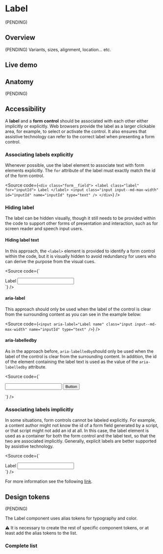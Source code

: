 


<Meta title="Components/Label" />

# Label

(PENDING)

## Overview

(PENDING) Variants, sizes, alignment, location... etc.

## Live demo

<LiveDemo
  story={Stories.Example}
  urlHtml="https://devoinc.github.io/genesys-styles/?path=/docs/components-label--docs"
  urlReact="https://devoinc.github.io/genesys-ui/?path=/docs/components-form-label--docs"
/>

## Anatomy

(PENDING)

## Accessibility

A **label** and a **form control** should be associated with each other either
implicitly or explicitly. Web browsers provide the label as a larger clickable
area, for example, to select or activate the control. It also ensures that
assistive technology can refer to the correct label when presenting a form
control.

### Associating labels explicitly

Whenever possible, use the label element to associate text with form elements
explicitly. The `for` attribute of the label must exactly match the id of the
form control.

<Source
  code={`
    <div class="form__field">
        <label class="label" for="inputId">
            Label
        </label>
        <input class="input input--md-max-width" id="inputId" name="inputId" type="text" />
    </div>
  `}
/>

### Hiding label

The label can be hidden visually, though it still needs to be provided within
the code to support other forms of presentation and interaction, such as for
screen reader and speech input users.

#### Hiding label text

In this approach, the `<label>` element is provided to identify a form control
within the code, but it is visually hidden to avoid redundancy for users who
can derive the purpose from the visual cues.

<Source
  code={`
<div class="form__field">
    <label class="label label--hide" for="inputId">
      Label
    </label>
    <input class="input input--md-max-width" id="inputId" name="inputId" type="text" />
</div>
  `}
/>

#### aria-label

This approach should only be used when the label of the control is clear from
the surrounding content as you can see in the example below:

<Source
  code={`
<input aria-label="Label name" class="input input--md-max-width" name="inputId" type="text" />
  `}
/>

#### aria-labelledby

As in the approach before, `aria-labelledby`should only be used when the label
of the control is clear from the surrounding content. In addition, the id of the
element containing the label text is used as the value of the `aria-labelledby`
attribute.

<Source
  code={`
<form class="form">
    <div class="form__group form__group--hor form__group--xs-gap">
      <input aria-labelledby="buttonId" class="input input--md-max-width" name="inputId" type="text" />
      <button class="button" id="buttonId" name="buttonId" type="submit">Button</button>
    </div>
</form>
  `}
/>

### Associating labels implicitly

In some situations, form controls cannot be labeled explicitly. For example, a
content author might not know the id of a form field generated by a script, or
that script might not add an id at all. In this case, the label element is used
as a container for both the form control and the label text, so that the two are
associated implicitly. Generally, explicit labels are better supported by
assistive technology.

<Source
  code={`
<div class="form__field">
    <label class="label label--wrapper">
      Label
      <input class="input input--md-max-width" name="inputId" type="text" />
    </label>
</div>
  `}
/>

For more information see the following [link](https://www.w3.org/WAI/tutorials/forms/labels/).

## Design tokens

(PENDING)

The Label component uses alias tokens for typography and color.

⚠️ It is necessary to create the rest of specific component tokens, or at least add the alias tokens to the list.

### Complete list

<DesignTokensList componentName="label" />
